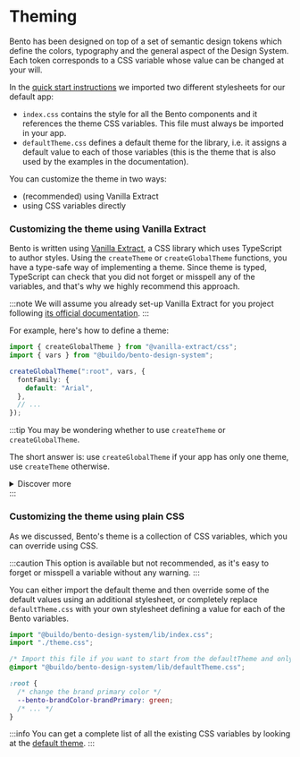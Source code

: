 # Theming

Bento has been designed on top of a set of semantic design tokens which define the colors, typography and the general aspect of the Design System.
Each token corresponds to a CSS variable whose value can be changed at your will.

In the [quick start instructions](../Getting%20Started/quick-start) we imported two different stylesheets for our default app:

- `index.css` contains the style for all the Bento components and it references the theme CSS variables. This file must always be imported in your app.
- `defaultTheme.css` defines a default theme for the library, i.e. it assigns a default value to each of those variables (this is the theme that is also used by the examples in the documentation).

You can customize the theme in two ways:

- (recommended) using Vanilla Extract
- using CSS variables directly

### Customizing the theme using Vanilla Extract

Bento is written using [Vanilla Extract](https://vanilla-extract.style/), a CSS library which uses TypeScript to author styles.
Using the `createTheme` or `createGlobalTheme` functions, you have a type-safe way of implementing a theme. Since theme is typed, TypeScript can check that you did not forget or misspell any of the variables, and that's why we highly recommend this approach.

:::note
We will assume you already set-up Vanilla Extract for you project following [its official documentation](https://vanilla-extract.style/documentation/setup/).
:::

For example, here's how to define a theme:

```ts title="my-project/design-system/src/theme.css.ts"
import { createGlobalTheme } from "@vanilla-extract/css";
import { vars } from "@buildo/bento-design-system";

createGlobalTheme(":root", vars, {
  fontFamily: {
    default: "Arial",
  },
  // ...
});
```

:::tip
You may be wondering whether to use `createTheme` or `createGlobalTheme`.

The short answer is: use `createGlobalTheme` if your app has only one theme, use `createTheme` otherwise.

<details>
<summary>Discover more</summary>

`createGlobalTheme` will attach a set of variables to the given element (`:root` in the example above). This works fine if this the only theme of the application.

Suppose you have a light and a dark theme instead: in this scenario you want to selectively apply one theme or the other based on some logic.
Instead of directly attaching the variables to an element, `createTheme` gives you a class name instead, and it's your responsibility to apply it. For example:

```ts title="my-project/design-system/src/theme.css.ts"
import { createTheme } from "@vanilla-extract/css";
import { vars } from "@buildo/bento-design-system";

export const lightTheme = createTheme(vars, {
  /*...*/
});

export const darkTheme = createTheme(vars, {
  /*...*/
});
```

And then in your app:

```tsx title="my-project/app/src/components/App.tsx
import { lightTheme, darkTheme } from "design-system";
// Hypothetical utility for retrieving the user preferences
import { useUserPreferences } from "../utils/useUserPreferences";

export function App() {
  const { colorScheme } = useUserPreferences();
  return <div className={colorScheme === "dark" ? darkTheme : lightTheme}>Hello!</div>;
}
```

</details>
:::

### Customizing the theme using plain CSS

As we discussed, Bento's theme is a collection of CSS variables, which you can override using CSS.

:::caution
This option is available but not recommended, as it's easy to forget or misspell a variable without any warning.
:::

You can either import the default theme and then override some of the default values using an additional stylesheet, or completely replace `defaultTheme.css` with your own stylesheet defining a value for each of the Bento variables.

```ts title="my-project/design-system/src/index.tsx"
import "@buildo/bento-design-system/lib/index.css";
import "./theme.css";
```

```css title="my-project/design-system/src/theme.css"
/* Import this file if you want to start from the defaultTheme and only override some variables */
@import "@buildo/bento-design-system/lib/defaultTheme.css";

:root {
  /* change the brand primary color */
  --bento-brandColor-brandPrimary: green;
  /* ... */
}
```

:::info
You can get a complete list of all the existing CSS variables by looking at the [default theme](https://github.com/buildo/bento-design-system/blob/main/packages/bento-design-system/src/defaultTheme.css.ts).
:::
